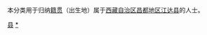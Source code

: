 {{Catnav|頁面分類|各種主題的頁面分類|依中国各省来作的分类|各地中国人|西藏人|昌都人}}
{{Catnav|頁面分類|人物|各國人物|中国人|各地中国人|西藏人|昌都人}}

本分类用于归纳[[籍贯|籍贯]]（出生地）属于[[西藏自治区|西藏自治区]][[昌都地区|昌都地区]][[江达县|江达县]]的人士。

[[Category:昌都人|县]]
[[Category:江达县|*]]